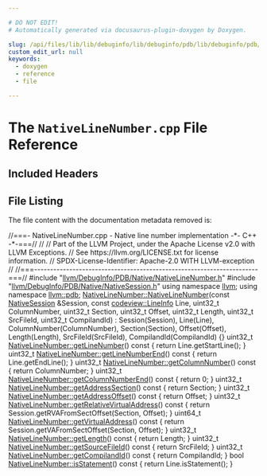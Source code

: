 ```yaml
---

# DO NOT EDIT!
# Automatically generated via docusaurus-plugin-doxygen by Doxygen.

slug: /api/files/lib/lib/debuginfo/lib/debuginfo/pdb/lib/debuginfo/pdb/native/nativelinenumber-cpp
custom_edit_url: null
keywords:
  - doxygen
  - reference
  - file

---
```





# The `NativeLineNumber.cpp` File Reference

<DoxygenPage pluginConfig={pluginConfig}>



## Included Headers

<IncludesList>
<IncludesListItem
  filePath="llvm/DebugInfo/PDB/Native/NativeLineNumber.h"
  permalink="/docs/api/files/include/include/llvm/include/llvm/debuginfo/include/llvm/debuginfo/pdb/include/llvm/debuginfo/pdb/native/nativelinenumber-h"
  isLocal="true" />
<IncludesListItem
  filePath="llvm/DebugInfo/PDB/Native/NativeSession.h"
  permalink="/docs/api/files/include/include/llvm/include/llvm/debuginfo/include/llvm/debuginfo/pdb/include/llvm/debuginfo/pdb/native/nativesession-h"
  isLocal="true" />
</IncludesList>


## File Listing

The file content with the documentation metadata removed is:

<ProgramListing>

<Link id="l00001" /><CodeLine lineNumber="1"><Highlight kind="comment">//===- NativeLineNumber.cpp - Native line number implementation -&#42;- C++ -&#42;-===//</Highlight><Highlight kind="normal"></Highlight></CodeLine>
<Link id="l00002" /><CodeLine lineNumber="2"><Highlight kind="normal"></Highlight><Highlight kind="comment">//</Highlight><Highlight kind="normal"></Highlight></CodeLine>
<Link id="l00003" /><CodeLine lineNumber="3"><Highlight kind="normal"></Highlight><Highlight kind="comment">// Part of the LLVM Project, under the Apache License v2.0 with LLVM Exceptions.</Highlight><Highlight kind="normal"></Highlight></CodeLine>
<Link id="l00004" /><CodeLine lineNumber="4"><Highlight kind="normal"></Highlight><Highlight kind="comment">// See https://llvm.org/LICENSE.txt for license information.</Highlight><Highlight kind="normal"></Highlight></CodeLine>
<Link id="l00005" /><CodeLine lineNumber="5"><Highlight kind="normal"></Highlight><Highlight kind="comment">// SPDX-License-Identifier: Apache-2.0 WITH LLVM-exception</Highlight><Highlight kind="normal"></Highlight></CodeLine>
<Link id="l00006" /><CodeLine lineNumber="6"><Highlight kind="normal"></Highlight><Highlight kind="comment">//</Highlight><Highlight kind="normal"></Highlight></CodeLine>
<Link id="l00007" /><CodeLine lineNumber="7"><Highlight kind="normal"></Highlight><Highlight kind="comment">//===----------------------------------------------------------------------===//</Highlight><Highlight kind="normal"></Highlight></CodeLine>
<Link id="l00008" /><CodeLine lineNumber="8"><Highlight kind="normal"></Highlight></CodeLine>
<Link id="l00009" /><CodeLine lineNumber="9"><Highlight kind="normal"></Highlight><Highlight kind="preprocessor">#include &quot;<a href="/docs/api/files/include/include/llvm/include/llvm/debuginfo/include/llvm/debuginfo/pdb/include/llvm/debuginfo/pdb/native/nativelinenumber-h">llvm/DebugInfo/PDB/Native/NativeLineNumber.h</a>&quot;</Highlight><Highlight kind="normal"></Highlight></CodeLine>
<Link id="l00010" /><CodeLine lineNumber="10"><Highlight kind="normal"></Highlight><Highlight kind="preprocessor">#include &quot;<a href="/docs/api/files/include/include/llvm/include/llvm/debuginfo/include/llvm/debuginfo/pdb/include/llvm/debuginfo/pdb/native/nativesession-h">llvm/DebugInfo/PDB/Native/NativeSession.h</a>&quot;</Highlight><Highlight kind="normal"></Highlight></CodeLine>
<Link id="l00011" /><CodeLine lineNumber="11"><Highlight kind="normal"></Highlight></CodeLine>
<Link id="l00012" /><CodeLine lineNumber="12"><Highlight kind="normal"></Highlight><Highlight kind="keyword">using namespace </Highlight><Highlight kind="normal"><a href="/docs/api/namespaces/llvm">llvm</a>;</Highlight></CodeLine>
<Link id="l00013" /><CodeLine lineNumber="13"><Highlight kind="normal"></Highlight><Highlight kind="keyword">using namespace </Highlight><Highlight kind="normal"><a href="/docs/api/namespaces/llvm/pdb">llvm::pdb</a>;</Highlight></CodeLine>
<Link id="l00014" /><CodeLine lineNumber="14"><Highlight kind="normal"></Highlight></CodeLine>
<Link id="l00015" /><CodeLine lineNumber="15" lineLink="/docs/api/classes/llvm/pdb/nativelinenumber/#ad68d51dfb4625cbf7f2e88167c0c97db"><Highlight kind="normal"><a href="/docs/api/classes/llvm/pdb/nativelinenumber/#ad68d51dfb4625cbf7f2e88167c0c97db">NativeLineNumber::NativeLineNumber</a>(</Highlight><Highlight kind="keyword">const</Highlight><Highlight kind="normal"> <a href="/docs/api/classes/llvm/pdb/nativesession">NativeSession</a> &amp;Session,</Highlight></CodeLine>
<Link id="l00016" /><CodeLine lineNumber="16"><Highlight kind="normal">                                   </Highlight><Highlight kind="keyword">const</Highlight><Highlight kind="normal"> <a href="/docs/api/classes/llvm/codeview/lineinfo">codeview::LineInfo</a> Line,</Highlight></CodeLine>
<Link id="l00017" /><CodeLine lineNumber="17"><Highlight kind="normal">                                   uint32&#95;t ColumnNumber, uint32&#95;t Section,</Highlight></CodeLine>
<Link id="l00018" /><CodeLine lineNumber="18"><Highlight kind="normal">                                   uint32&#95;t Offset, uint32&#95;t Length,</Highlight></CodeLine>
<Link id="l00019" /><CodeLine lineNumber="19"><Highlight kind="normal">                                   uint32&#95;t SrcFileId, uint32&#95;t CompilandId)</Highlight></CodeLine>
<Link id="l00020" /><CodeLine lineNumber="20"><Highlight kind="normal">    : Session(Session), Line(Line), ColumnNumber(ColumnNumber),</Highlight></CodeLine>
<Link id="l00021" /><CodeLine lineNumber="21"><Highlight kind="normal">      Section(Section), Offset(Offset), Length(Length), SrcFileId(SrcFileId),</Highlight></CodeLine>
<Link id="l00022" /><CodeLine lineNumber="22"><Highlight kind="normal">      CompilandId(CompilandId) &#123;&#125;</Highlight></CodeLine>
<Link id="l00023" /><CodeLine lineNumber="23"><Highlight kind="normal"></Highlight></CodeLine>
<Link id="l00024" /><CodeLine lineNumber="24" lineLink="/docs/api/classes/llvm/pdb/nativelinenumber/#a930d48aff69707b4b98a766ead332da7"><Highlight kind="normal">uint32&#95;t <a href="/docs/api/classes/llvm/pdb/nativelinenumber/#a930d48aff69707b4b98a766ead332da7">NativeLineNumber::getLineNumber</a>()</Highlight><Highlight kind="keyword"> const </Highlight><Highlight kind="normal">&#123; </Highlight><Highlight kind="keywordflow">return</Highlight><Highlight kind="normal"> Line.getStartLine(); &#125;</Highlight></CodeLine>
<Link id="l00025" /><CodeLine lineNumber="25"><Highlight kind="normal"></Highlight></CodeLine>
<Link id="l00026" /><CodeLine lineNumber="26" lineLink="/docs/api/classes/llvm/pdb/nativelinenumber/#ac21f62da4a2da2cc6565a73334df708f"><Highlight kind="normal">uint32&#95;t <a href="/docs/api/classes/llvm/pdb/nativelinenumber/#ac21f62da4a2da2cc6565a73334df708f">NativeLineNumber::getLineNumberEnd</a>()</Highlight><Highlight kind="keyword"> const </Highlight><Highlight kind="normal">&#123;</Highlight></CodeLine>
<Link id="l00027" /><CodeLine lineNumber="27"><Highlight kind="normal">  </Highlight><Highlight kind="keywordflow">return</Highlight><Highlight kind="normal"> Line.getEndLine();</Highlight></CodeLine>
<Link id="l00028" /><CodeLine lineNumber="28"><Highlight kind="normal">&#125;</Highlight></CodeLine>
<Link id="l00029" /><CodeLine lineNumber="29"><Highlight kind="normal"></Highlight></CodeLine>
<Link id="l00030" /><CodeLine lineNumber="30" lineLink="/docs/api/classes/llvm/pdb/nativelinenumber/#a6301550e580eddb5ca22abc3de6985b5"><Highlight kind="normal">uint32&#95;t <a href="/docs/api/classes/llvm/pdb/nativelinenumber/#a6301550e580eddb5ca22abc3de6985b5">NativeLineNumber::getColumnNumber</a>()</Highlight><Highlight kind="keyword"> const </Highlight><Highlight kind="normal">&#123; </Highlight><Highlight kind="keywordflow">return</Highlight><Highlight kind="normal"> ColumnNumber; &#125;</Highlight></CodeLine>
<Link id="l00031" /><CodeLine lineNumber="31"><Highlight kind="normal"></Highlight></CodeLine>
<Link id="l00032" /><CodeLine lineNumber="32" lineLink="/docs/api/classes/llvm/pdb/nativelinenumber/#afc182f80b6822e41f981bd3a27f748ec"><Highlight kind="normal">uint32&#95;t <a href="/docs/api/classes/llvm/pdb/nativelinenumber/#afc182f80b6822e41f981bd3a27f748ec">NativeLineNumber::getColumnNumberEnd</a>()</Highlight><Highlight kind="keyword"> const </Highlight><Highlight kind="normal">&#123; </Highlight><Highlight kind="keywordflow">return</Highlight><Highlight kind="normal"> 0; &#125;</Highlight></CodeLine>
<Link id="l00033" /><CodeLine lineNumber="33"><Highlight kind="normal"></Highlight></CodeLine>
<Link id="l00034" /><CodeLine lineNumber="34" lineLink="/docs/api/classes/llvm/pdb/nativelinenumber/#af071fb2d36312da5f41fb93812a291ea"><Highlight kind="normal">uint32&#95;t <a href="/docs/api/classes/llvm/pdb/nativelinenumber/#af071fb2d36312da5f41fb93812a291ea">NativeLineNumber::getAddressSection</a>()</Highlight><Highlight kind="keyword"> const </Highlight><Highlight kind="normal">&#123; </Highlight><Highlight kind="keywordflow">return</Highlight><Highlight kind="normal"> Section; &#125;</Highlight></CodeLine>
<Link id="l00035" /><CodeLine lineNumber="35"><Highlight kind="normal"></Highlight></CodeLine>
<Link id="l00036" /><CodeLine lineNumber="36" lineLink="/docs/api/classes/llvm/pdb/nativelinenumber/#ac84e212b0daf5a78c66ded52bcd18722"><Highlight kind="normal">uint32&#95;t <a href="/docs/api/classes/llvm/pdb/nativelinenumber/#ac84e212b0daf5a78c66ded52bcd18722">NativeLineNumber::getAddressOffset</a>()</Highlight><Highlight kind="keyword"> const </Highlight><Highlight kind="normal">&#123; </Highlight><Highlight kind="keywordflow">return</Highlight><Highlight kind="normal"> Offset; &#125;</Highlight></CodeLine>
<Link id="l00037" /><CodeLine lineNumber="37"><Highlight kind="normal"></Highlight></CodeLine>
<Link id="l00038" /><CodeLine lineNumber="38" lineLink="/docs/api/classes/llvm/pdb/nativelinenumber/#a878a437b2ed51f1a6984c2a5ec9b0ac1"><Highlight kind="normal">uint32&#95;t <a href="/docs/api/classes/llvm/pdb/nativelinenumber/#a878a437b2ed51f1a6984c2a5ec9b0ac1">NativeLineNumber::getRelativeVirtualAddress</a>()</Highlight><Highlight kind="keyword"> const </Highlight><Highlight kind="normal">&#123;</Highlight></CodeLine>
<Link id="l00039" /><CodeLine lineNumber="39"><Highlight kind="normal">  </Highlight><Highlight kind="keywordflow">return</Highlight><Highlight kind="normal"> Session.getRVAFromSectOffset(Section, Offset);</Highlight></CodeLine>
<Link id="l00040" /><CodeLine lineNumber="40"><Highlight kind="normal">&#125;</Highlight></CodeLine>
<Link id="l00041" /><CodeLine lineNumber="41"><Highlight kind="normal"></Highlight></CodeLine>
<Link id="l00042" /><CodeLine lineNumber="42" lineLink="/docs/api/classes/llvm/pdb/nativelinenumber/#a533ab1a9a0a01735d3e5eb963c38b5fe"><Highlight kind="normal">uint64&#95;t <a href="/docs/api/classes/llvm/pdb/nativelinenumber/#a533ab1a9a0a01735d3e5eb963c38b5fe">NativeLineNumber::getVirtualAddress</a>()</Highlight><Highlight kind="keyword"> const </Highlight><Highlight kind="normal">&#123;</Highlight></CodeLine>
<Link id="l00043" /><CodeLine lineNumber="43"><Highlight kind="normal">  </Highlight><Highlight kind="keywordflow">return</Highlight><Highlight kind="normal"> Session.getVAFromSectOffset(Section, Offset);</Highlight></CodeLine>
<Link id="l00044" /><CodeLine lineNumber="44"><Highlight kind="normal">&#125;</Highlight></CodeLine>
<Link id="l00045" /><CodeLine lineNumber="45"><Highlight kind="normal"></Highlight></CodeLine>
<Link id="l00046" /><CodeLine lineNumber="46" lineLink="/docs/api/classes/llvm/pdb/nativelinenumber/#a850baa463bdaed952f929107c98adc46"><Highlight kind="normal">uint32&#95;t <a href="/docs/api/classes/llvm/pdb/nativelinenumber/#a850baa463bdaed952f929107c98adc46">NativeLineNumber::getLength</a>()</Highlight><Highlight kind="keyword"> const </Highlight><Highlight kind="normal">&#123; </Highlight><Highlight kind="keywordflow">return</Highlight><Highlight kind="normal"> Length; &#125;</Highlight></CodeLine>
<Link id="l00047" /><CodeLine lineNumber="47"><Highlight kind="normal"></Highlight></CodeLine>
<Link id="l00048" /><CodeLine lineNumber="48" lineLink="/docs/api/classes/llvm/pdb/nativelinenumber/#a539a431c1f9a11d69c88319203322115"><Highlight kind="normal">uint32&#95;t <a href="/docs/api/classes/llvm/pdb/nativelinenumber/#a539a431c1f9a11d69c88319203322115">NativeLineNumber::getSourceFileId</a>()</Highlight><Highlight kind="keyword"> const </Highlight><Highlight kind="normal">&#123; </Highlight><Highlight kind="keywordflow">return</Highlight><Highlight kind="normal"> SrcFileId; &#125;</Highlight></CodeLine>
<Link id="l00049" /><CodeLine lineNumber="49"><Highlight kind="normal"></Highlight></CodeLine>
<Link id="l00050" /><CodeLine lineNumber="50" lineLink="/docs/api/classes/llvm/pdb/nativelinenumber/#ac2b589fdf0781944eeab57e20740fa50"><Highlight kind="normal">uint32&#95;t <a href="/docs/api/classes/llvm/pdb/nativelinenumber/#ac2b589fdf0781944eeab57e20740fa50">NativeLineNumber::getCompilandId</a>()</Highlight><Highlight kind="keyword"> const </Highlight><Highlight kind="normal">&#123; </Highlight><Highlight kind="keywordflow">return</Highlight><Highlight kind="normal"> CompilandId; &#125;</Highlight></CodeLine>
<Link id="l00051" /><CodeLine lineNumber="51"><Highlight kind="normal"></Highlight></CodeLine>
<Link id="l00052" /><CodeLine lineNumber="52" lineLink="/docs/api/classes/llvm/pdb/nativelinenumber/#a5077878927747be5bbc1ccb2ff47ed47"><Highlight kind="normal"></Highlight><Highlight kind="keywordtype">bool</Highlight><Highlight kind="normal"> <a href="/docs/api/classes/llvm/pdb/nativelinenumber/#a5077878927747be5bbc1ccb2ff47ed47">NativeLineNumber::isStatement</a>()</Highlight><Highlight kind="keyword"> const </Highlight><Highlight kind="normal">&#123; </Highlight><Highlight kind="keywordflow">return</Highlight><Highlight kind="normal"> Line.isStatement(); &#125;</Highlight></CodeLine>

</ProgramListing>


</DoxygenPage>
